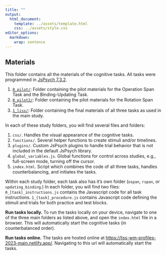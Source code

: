 ```yaml
---
title: ""
output: 
  html_document:
    template: ../assets/template.html
    css: ../assets/style.css
editor_options: 
  markdown: 
    wrap: sentence
---
```


## Materials {#materials}

This folder contains all the materials of the cognitive tasks.
All tasks were programmed in [JsPsych 7.3.2](https://www.jspsych.org/7.3/).

1.  [`0_pilot/`](https://github.com/StefanVermeent/liss_wm_profiles_2023/tree/master/materials/0_pilot): Folder containing the pilot materials for the Operation Span Task and the Binding-Updating Task.
2.  [`0_pilot2/`](https://github.com/StefanVermeent/liss_wm_profiles_2023/tree/master/materials/0_pilot2): Folder containing the pilot materials for the Rotation Span Task.
3.  [`1_liss/`](https://github.com/StefanVermeent/liss_wm_profiles_2023/tree/master/materials/1_liss): Folder containing the final materials of all three tasks as used in the main study.

In each of these study folders, you will find several files and folders:

1.  `css/`. Handles the visual appearance of the cognitive tasks.
2.  `functions/`. Several helper functions to create stimuli and/or timelines.
3.  `plugins/`. Custom JsPsych plugins to handle trial behavior that is not included in the default JsPsych library.
4.  `global_variables.js`. Global functions for control across studies, e.g., full-screen mode, turning off the cursor.
5.  `index.html`. Script which combines the code of all three tasks, handles counterbalancing, and initiates the tasks.

Within each study folder, each task also has it's own folder (`ospan`, `rspan`, or `updating_binding`.)
In each folder, you will find two files:
`0_[task]_instructions.js` contains the Javascript code for all task instructions.
`1_[task]_procedure.js` contains Javascript code defining the stimuli and trials for both practice and test blocks.

**Run tasks locally.** To run the tasks locally on your device, navigate to one of the three main folders as listed above, and open the `index.html` file in a browser. 
This will automatically start the cognitive tasks (in counterbalanced order).

**Run tasks online.** The tasks are hosted online at [https://liss-wm-profiles-2023-main.netlify.app/](https://liss-wm-profiles-2023-main.netlify.app/).
Navigating to this url will automatically start the tasks.

